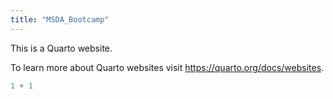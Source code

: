 ```yaml
---
title: "MSDA_Bootcamp"
---
```


This is a Quarto website.

To learn more about Quarto websites visit <https://quarto.org/docs/websites>.

```r
1 + 1
```

